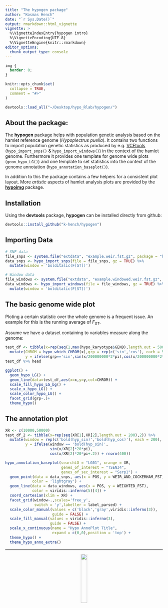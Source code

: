 ```yaml
---
title: "The hypogen package"
author: "Kosmas Hench"
date: "`r Sys.Date()`"
output: rmarkdown::html_vignette
vignette: >
  %\VignetteIndexEntry{hypogen intro}
  %\VignetteEncoding{UTF-8}
  %\VignetteEngine{knitr::rmarkdown}
editor_options: 
  chunk_output_type: console
---
```


```css
img {
  border: 0;
}
```

```r
knitr::opts_chunk$set(
  collapse = TRUE,
  comment = "#>"
)

devtools::load_all("~/Desktop/hypo_Rlab/hypogen/")

```

## About the package:

The **hypogen** package helps with population genetic analysis based on the hamlet reference genome (*Hypoplectrus puella*). It contains two functions to import population genetic statistics as produced by e.g. [VCFtools](https://vcftools.github.io/index.html) (`hypo_import_snps()` & `hypo_import_windows()`) in the context of the hamlet genome. Furthermore it provides one template for genome wide plots (`geom_hypo_LG()`) and one template to set statistics into the context of the genome annotation (`hypo_annotation_baseplot()`).

In addition to this the package contains a few helpers for a consistent plot layout.
More *artistic* aspects of hamlet analysis plots are provided by the [**hypoimg**](www.github.com/k-hench/hypoimg) package.

## Installation

Using the **devtools** package, **hypogen** can be installed directly from github:

```r
devtools::install_github("k-hench/hypogen")
```

## Importing Data
```r
# SNP data
file_snps <- system.file("extdata", "example.weir.fst.gz", package = "hypogen")
data_snps <- hypo_import_snps(file = file_snps, gz = TRUE) %>% 
  mutate(window = 'bolditalic(F[ST])')

# Window data
file_windows <- system.file("extdata", "example.windowed.weir.fst.gz", package = "hypogen")
data_windows <- hypo_import_windows(file = file_windows, gz = TRUE) %>% 
  mutate(window = 'bolditalic(F[ST])')
```

## The basic genome wide plot

Ploting a certain statistic over the whole genome is a frequent issue. An example for this is the running average of *F~ST~*.

Assume we have a dataset containing to variables measure along the genome:

```r
test_df <- tibble(x=rep(seq(1,max(hypo_karyotype$GEND),length.out = 500),2)) %>%
  mutate(CHROM = hypo_which_CHROM(x),grp = rep(c('sin','cos'), each = 500),
         y = ifelse(grp=='sin',sin(x/200000000*2*pi),cos(x/200000000*2*pi+.2))+rnorm(1000))
test_df %>% head
```

```r
ggplot() +
  geom_hypo_LG() +
  geom_line(data=test_df,aes(x=x,y=y,col=CHROM)) +
  scale_fill_hypo_LG_bg() +
  scale_x_hypo_LG() +
  scale_color_hypo_LG() +
  facet_grid(grp~.)+
  theme_hypo()
```

## The annotation plot

```r
XR <- c(10000,50000)
test_df_2 <- tibble(x=rep(seq(XR[1],XR[2],length.out = 200),2)) %>%
  mutate(window = rep(c('bold(hyp_sin)','bold(hyp_cos)'), each = 200),
         y = ifelse(window == 'bold(hyp_sin)',
                    sin(x/XR[2]*20*pi),
                    cos(x/XR[2]*20*pi+.2)) + rnorm(400))
```

```r
hypo_annotation_baseplot(searchLG = "LG01", xrange = XR,
                         genes_of_interest = "TSEN34",
                         genes_of_sec_interest = "Serp1") +
  geom_point(data = data_snps, aes(x = POS, y = WEIR_AND_COCKERHAM_FST),
            color = 'lightgray') +
  geom_line(data = data_windows, aes(x = POS, y = WEIGHTED_FST),
            color = viridis::inferno(5)[4]) +
  coord_cartesian(xlim = XR) +
  facet_grid(window~.,scales='free_y',
             switch = 'y',labeller = label_parsed) +
  scale_color_manual(values = c('black','gray',viridis::inferno(3)),
                     guide = FALSE) +
  scale_fill_manual(values = viridis::inferno(3),
                    guide = FALSE) +
  scale_x_continuous(name = "Hypo AnnoPlot Title",
                     expand = c(0,0),position = 'top') +
  theme_hypo() +
  theme_hypo_anno_extra()
```

------------------------

<center>
<img src = "logo.svg" width = 20% />
</center>
